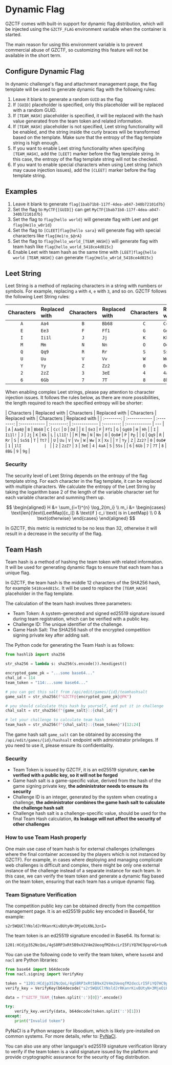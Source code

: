 
# Dynamic Flag

GZCTF comes with built-in support for dynamic flag distribution, which will be injected using the `GZCTF_FLAG` environment variable when the container is started.

<Callout type="info">

The main reason for using this environment variable is to prevent commercial abuse of GZCTF, so customizing this feature will not be available in the short term.

</Callout>

## Configure Dynamic Flag

In dynamic challenge's flag and attachment management page, the flag template will be used to generate dynamic flag with the following rules:

1. Leave it blank to generate a random `GUID` as the flag
2. If `[GUID]` placeholder is specified, only this placeholder will be replaced with a random GUID.
3. If `[TEAM_HASH]` placeholder is specified, it will be replaced with the hash value generated from the team token and related information.
4. If `[TEAM_HASH]` placeholder is not specified, Leet string functionality will be enabled, and the string inside the curly braces will be transformed based on the template. Make sure that the entropy of the flag template string is high enough.
5. If you want to enable Leet string functionality when specifying `[TEAM_HASH]`, add the `[LEET]` marker before the flag template string. In this case, the entropy of the flag template string will not be checked.
6. If you want to enable special characters when using Leet string (which may cause injection issues), add the `[CLEET]` marker before the flag template string.

## Examples

1. Leave it blank to generate `flag{1bab71b8-117f-4dea-a047-340b72101d7b}`
2. Set the flag to `MyCTF{[GUID]}` can get `MyCTF{1bab71b8-117f-4dea-a047-340b72101d7b}`
3. Set the flag to `flag{hello world}` will generate flag with Leet and get `flag{He1lo_w0r1d}`
4. Set the flag to `[CLEET]flag{hello sara}` will generate flag with special characters like `flag{He1!o_$@rA}`
5. Set the flag to `flag{hello_world_[TEAM_HASH]}` will generate flag with team hash like `flag{hello_world_5418ce4d815c}`
6. Enable Leet with team hash as the same time with `[LEET]flag{hello world [TEAM_HASH]}` can generate `flag{He1lo_w0r1d_5418ce4d815c}`

## Leet String

Leet String is a method of replacing characters in a string with numbers or symbols. For example, replacing `a` with `4`, `e` with `3`, and so on. GZCTF follows the following Leet String rules:

| Characters | Replaced with | Characters | Replaced with | Characters | Replaced with | Characters | Replaced with |
| :--------: | :------------ | :--------: | :------------ | :--------: | :------------ | :--------: | :------------ |
|    `A`     | `Aa4`         |    `B`     | `Bb68`        |    `C`     | `Cc`          |    `D`     | `Dd`          |
|    `E`     | `Ee3`         |    `F`     | `Ff1`         |    `G`     | `Gg69`        |    `H`     | `Hh`          |
|    `I`     | `Ii1l`        |    `J`     | `Jj`          |    `K`     | `Kk`          |    `L`     | `Ll1I`        |
|    `M`     | `Mm`          |    `N`     | `Nn`          |    `O`     | `Oo0`         |    `P`     | `Pp`          |
|    `Q`     | `Qq9`         |    `R`     | `Rr`          |    `S`     | `Ss5`         |    `T`     | `Tt7`         |
|    `U`     | `Uu`          |    `V`     | `Vv`          |    `W`     | `Ww`          |    `X`     | `Xx`          |
|    `Y`     | `Yy`          |    `Z`     | `Zz2`         |    `0`     | `0oO`         |    `1`     | `1lI`         |
|    `2`     | `2zZ`         |    `3`     | `3eE`         |    `4`     | `4aA`         |    `5`     | `5Ss`         |
|    `6`     | `6Gb`         |    `7`     | `7T`          |    `8`     | `8bB`         |    `9`     | `9g`          |

When enabling complex Leet strings, please pay attention to character injection issues. It follows the rules below, as there are more possibilities, the length required to reach the specified entropy will be shorter:

| Characters | Replaced with | Characters | Replaced with | Characters | Replaced with | Characters | Replaced with |
| :--------: | :------------ | :--------: | :------------ | :--------: | :------------ | :--------: | :------------ | --- |
|    `A`     | `Aa4@`        |    `B`     | `Bb68`        |    `C`     | `Cc(`         |    `D`     | `Dd`          |
|    `E`     | `Ee3`         |    `F`     | `Ff1`         |    `G`     | `Gg69`        |    `H`     | `Hh`          |
|    `I`     | `Ii1l!`       |    `J`     | `Jj`          |    `K`     | `Kk`          |    `L`     | `Ll1I!`       |
|    `M`     | `Mm`          |    `N`     | `Nn`          |    `O`     | `Oo0#`        |    `P`     | `Pp`          |
|    `Q`     | `Qq9`         |    `R`     | `Rr`          |    `S`     | `Ss5$`        |    `T`     | `Tt7`         |
|    `U`     | `Uu`          |    `V`     | `Vv`          |    `W`     | `Ww`          |    `X`     | `Xx`          |
|    `Y`     | `Yy`          |    `Z`     | `Zz2?`        |    `0`     | `0oO#`        |    `1`     | `1lI          | `   |
|    `2`     | `2zZ?`        |    `3`     | `3eE`         |    `4`     | `4aA`         |    `5`     | `5Ss`         |
|    `6`     | `6Gb`         |    `7`     | `7T`          |    `8`     | `8B&`         |    `9`     | `9g`          |

### Security

The security level of Leet String depends on the entropy of the flag template string. For each character in the flag template, it can be replaced with multiple characters. We calculate the entropy of the Leet String by taking the logarithm base 2 of the length of the variable character set for each variable character and summing them up.

$$
\begin{aligned}
H &= \sum_{i=1}^{n} \log_2{m_i} \\
m_i &= \begin{cases}
    \text{len}(\text{LeetMap}[c_i]) & \text{if } c_i \text{ is in LeetMap} \\
    0 & \text{otherwise}
\end{cases}
\end{aligned}
$$

In GZCTF, this metric is restricted to be no less than 32, otherwise it will result in a decrease in the security of the flag.

## Team Hash

Team hash is a method of hashing the team token with related information. It will be used for generating dynamic flags to ensure that each team has a unique flag.

In GZCTF, the team hash is the middle 12 characters of the SHA256 hash, for example `5418ce4d815c`. It will be used to replace the `[TEAM_HASH]` placeholder in the flag template.

The calculation of the team hash involves three parameters:

- Team Token: A system-generated and signed ed25519 signature issued during team registration, which can be verified with a public key.
- Challenge ID: The unique identifier of the challenge.
- Game Hash Salt: The SHA256 hash of the encrypted competition signing private key after adding salt.

The Python code for generating the Team Hash is as follows:

```python
from hashlib import sha256

str_sha256 = lambda s: sha256(s.encode()).hexdigest()

encrypted_game_pk = "...some base64..."
chal_id = 114
team_token = "114:...some base64..."

# you can get this salt from /api/edit/games/{id}/teamhashsalt
game_salt = str_sha256(f"GZCTF@{encrypted_game_pk}@PK")

# you should calculate this hash by yourself, and put it in challenge
chal_salt = str_sha256(f"{game_salt}::{chal_id}")

# let your challenge to calculate team hash
team_hash = str_sha256(f"{chal_salt}::{team_token}")[12:24]
```

The game hash salt `game_salt` can be obtained by accessing the `/api/edit/games/{id}/hashsalt` endpoint with administrator privileges. If you need to use it, please ensure its confidentiality.

### Security

- Team Token is issued by GZCTF, it is an ed25519 signature, **can be verified with a public key, so it will not be forged**
- Game hash salt is a game-specific value, derived from the hash of the game signing private key, **the administrator needs to ensure its security**
- Challenge ID is an integer, generated by the system when creating a challenge, **the administrator combines the game hash salt to calculate the challenge hash salt**
- Challenge hash salt is a challenge-specific value, should be used for the final Team Hash calculation, **its leakage will not affect the security of other challenges**

### How to use Team Hash properly

One main use case of team hash is for external challenges (challenges where the final container accessed by the players which is not instanced by GZCTF). For example, in cases where deploying and managing complicate web challenges is difficult and complex, there might be only one external instance of the challenge instead of a separate instance for each team.
In this case, we can verify the team token and generate a dynamic flag based on the team token, ensuring that each team has a unique dynamic flag.

### Team Signature Verification

The competition public key can be obtained directly from the competition management page. It is an ed25519 public key encoded in Base64, for example:

```
s2r5WQUClYNsldJrRKanrKivBUtyN+3MjeOiKNL3znI=
```

The team token is an ed25519 signature encoded in Base64. Its format is:

```
1201:HCdjp352NcQoL/4gS8RP3xRt5B9xX2V4m2UeoqfM2dxcLrI5FiYQ7HC9pqreG+tudWjYJf0atzQhhAKyYDKsCg==
```

You can use the following code to verify the team token, where `base64` and `nacl` are Python libraries:

```python
from base64 import b64decode
from nacl.signing import VerifyKey

token = "1201:HCdjp352NcQoL/4gS8RP3xRt5B9xX2V4m2UeoqfM2dxcLrI5FiYQ7HC9pqreG+tudWjYJf0atzQhhAKyYDKsCg=="
verify_key = VerifyKey(b64decode("s2r5WQUClYNsldJrRKanrKivBUtyN+3MjeOiKNL3znI="))

data = f"GZCTF_TEAM_{token.split(':')[0]}".encode()

try:
    verify_key.verify(data, b64decode(token.split(':')[1]))
except:
    print("Invalid token")
```

PyNaCl is a Python wrapper for libsodium, which is likely pre-installed on common systems. For more details, refer to: [PyNaCl](https://pynacl.readthedocs.io/en/latest/).

You can also use any other language's ed25519 signature verification library to verify if the team token is a valid signature issued by the platform and provide cryptographic assurance for the security of flag distribution.
